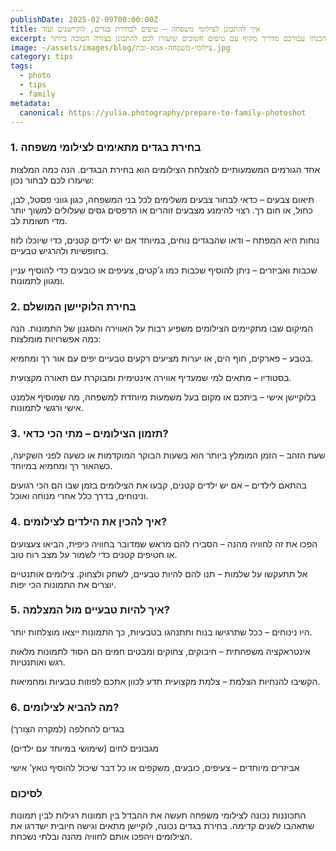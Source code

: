 ```yaml
---
publishDate: 2025-02-09T00:00:00Z
title: איך להתכונן לצילומי משפחה – טיפים לבחירת בגדים, לוקיישנים ועוד
excerpt: צילומי משפחה הם חוויה מרגשת, הזדמנות לתעד רגעים מיוחדים עם האנשים היקרים לכם וליצור זיכרונות שיישארו לנצח. כדי להבטיח שהתמונות יצאו מושלמות, הכנתי עבורכם מדריך מקיף עם טיפים חשובים שיעזרו לכם להתכונן בצורה הטובה ביותר!
image: ~/assets/images/blog/צילומי-משפחה-אמא-ובת.jpg
category: tips
tags:
  - photo
  - tips
  - family
metadata:
  canonical: https://yulia.photography/prepare-to-family-photoshot
---
```


### 1. בחירת בגדים מתאימים לצילומי משפחה

אחד הגורמים המשמעותיים להצלחת הצילומים הוא בחירת הבגדים. הנה כמה המלצות שיעזרו לכם לבחור נכון:

תיאום צבעים – כדאי לבחור צבעים משלימים לכל בני המשפחה, כגון גווני פסטל, לבן, כחול, או חום רך. רצוי להימנע מצבעים זוהרים או הדפסים גסים שעלולים למשוך יותר מדי תשומת לב.

נוחות היא המפתח – ודאו שהבגדים נוחים, במיוחד אם יש ילדים קטנים, כדי שיוכלו לזוז בחופשיות ולהרגיש טבעיים.

שכבות ואביזרים – ניתן להוסיף שכבות כמו ג’קטים, צעיפים או כובעים כדי להוסיף עניין ומגוון לתמונות.

### 2. בחירת הלוקיישן המושלם

המיקום שבו מתקיימים הצילומים משפיע רבות על האווירה והסגנון של התמונות. הנה כמה אפשרויות מומלצות:

בטבע – פארקים, חוף הים, או יערות מציעים רקעים טבעיים יפים עם אור רך ומחמיא.

בסטודיו – מתאים למי שמעדיף אווירה אינטימית ומבוקרת עם תאורה מקצועית.

בלוקיישן אישי – ביתכם או מקום בעל משמעות מיוחדת למשפחה, מה שמוסיף אלמנט אישי ורגשי לתמונות.

### 3. תזמון הצילומים – מתי הכי כדאי?

שעת הזהב – הזמן המומלץ ביותר הוא בשעות הבוקר המוקדמות או כשעה לפני השקיעה, כשהאור רך ומחמיא במיוחד.

בהתאם לילדים – אם יש ילדים קטנים, קבעו את הצילומים בזמן שבו הם הכי רגועים ונינוחים, בדרך כלל אחרי מנוחה ואוכל.

### 4. איך להכין את הילדים לצילומים?

הפכו את זה לחוויה מהנה – הסבירו להם מראש שמדובר בחוויה כיפית, הביאו צעצועים או חטיפים קטנים כדי לשמור על מצב רוח טוב.

אל תתעקשו על שלמות – תנו להם להיות טבעיים, לשחק ולצחוק. צילומים אותנטיים יוצרים את התמונות הכי יפות.


### 5. איך להיות טבעיים מול המצלמה?

היו נינוחים – ככל שתרגישו בנוח ותתנהגו בטבעיות, כך התמונות ייצאו מוצלחות יותר.

אינטראקציה משפחתית – חיבוקים, צחוקים ומבטים חמים הם הסוד לתמונות מלאות רגש ואותנטיות.

הקשיבו להנחיות הצלמת – צלמת מקצועית תדע לכוון אתכם לפוזות טבעיות ומחמיאות.

### 6. מה להביא לצילומים?

בגדים להחלפה (למקרה הצורך)

מגבונים לחים (שימושי במיוחד עם ילדים)

אביזרים מיוחדים – צעיפים, כובעים, משקפים או כל דבר שיכול להוסיף טאץ’ אישי

### לסיכום

התכוננות נכונה לצילומי משפחה תעשה את ההבדל בין תמונות רגילות לבין תמונות שתאהבו לשנים קדימה. בחירת בגדים נכונה, לוקיישן מתאים וגישה חיובית ישדרגו את הצילומים ויהפכו אותם לחוויה מהנה ובלתי נשכחת.